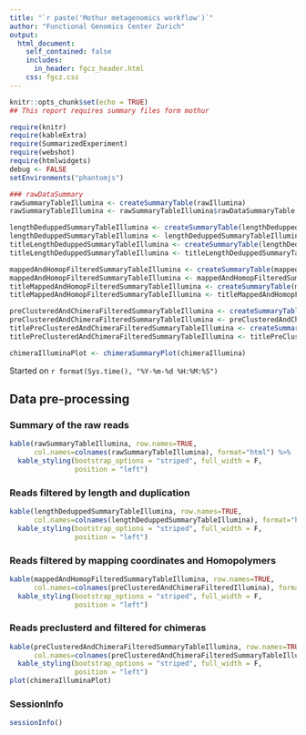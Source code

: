 ```yaml
---
title: "`r paste('Mothur metagenomics workflow')`"
author: "Functional Genomics Center Zurich"
output: 
  html_document:
    self_contained: false
    includes:
      in_header: fgcz_header.html
    css: fgcz.css
---
```


```r
knitr::opts_chunk$set(echo = TRUE)
## This report requires summary files form mothur

require(knitr)
require(kableExtra)
require(SummarizedExperiment)
require(webshot)
require(htmlwidgets)
debug <- FALSE
setEnvironments("phantomjs")
```

```r
### rawDataSummary 
rawSummaryTableIllumina <- createSummaryTable(rawIllumina)
rawSummaryTableIllumina <- rawSummaryTableIllumina$rawDataSummaryTable

lengthDeduppedSummaryTableIllumina <- createSummaryTable(lengthDeduppedIllumina)
lengthDeduppedSummaryTableIllumina <- lengthDeduppedSummaryTableIllumina$rawDataSummaryTable
titleLengthDeduppedSummaryTableIllumina <- createSummaryTable(lengthDeduppedIllumina)
titleLengthDeduppedSummaryTableIllumina <- titleLengthDeduppedSummaryTableIllumina$rawDataSummaryTableTitle

mappedAndHomopFilteredSummaryTableIllumina <- createSummaryTable(mappedAndHomopFilteredIllumina)
mappedAndHomopFilteredSummaryTableIllumina <- mappedAndHomopFilteredSummaryTableIllumina$rawDataSummaryTable
titleMappedAndHomopFilteredSummaryTableIllumina <- createSummaryTable(mappedAndHomopFilteredIllumina)
titleMappedAndHomopFilteredSummaryTableIllumina <- titleMappedAndHomopFilteredSummaryTableIllumina$rawDataSummaryTableTitle

preClusteredAndChimeraFilteredSummaryTableIllumina <- createSummaryTable(preClusteredAndChimeraFilteredIllumina)
preClusteredAndChimeraFilteredSummaryTableIllumina <- preClusteredAndChimeraFilteredSummaryTableIllumina$rawDataSummaryTable
titlePreClusteredAndChimeraFilteredSummaryTableIllumina <- createSummaryTable(preClusteredAndChimeraFilteredIllumina)
titlePreClusteredAndChimeraFilteredSummaryTableIllumina <- titlePreClusteredAndChimeraFilteredSummaryTableIllumina$rawDataSummaryTableTitle

chimeraIlluminaPlot <- chimeraSummaryPlot(chimeraIllumina)
```

Started on `r format(Sys.time(), "%Y-%m-%d %H:%M:%S")`

## Data pre-processing {.tabset}

### Summary of the raw reads
```r
kable(rawSummaryTableIllumina, row.names=TRUE, 
      col.names=colnames(rawSummaryTableIllumina), format="html") %>%
  kable_styling(bootstrap_options = "striped", full_width = F,
                position = "left")
```

### Reads filtered by length and duplication

```r
kable(lengthDeduppedSummaryTableIllumina, row.names=TRUE, 
      col.names=colnames(lengthDeduppedSummaryTableIllumina), format="html",caption =titleLengthDeduppedSummaryTableIllumina) %>%
  kable_styling(bootstrap_options = "striped", full_width = F,
                position = "left")
```

### Reads filtered by mapping coordinates and Homopolymers

```r
kable(mappedAndHomopFilteredSummaryTableIllumina, row.names=TRUE, 
      col.names=colnames(preClusteredAndChimeraFilteredIllumina), format="html",caption =titleMappedAndHomopFilteredSummaryTableIllumina) %>%
  kable_styling(bootstrap_options = "striped", full_width = F,
                position = "left")
```

### Reads preclusterd and filtered for chimeras

```r
kable(preClusteredAndChimeraFilteredSummaryTableIllumina, row.names=TRUE, 
      col.names=colnames(preClusteredAndChimeraFilteredSummaryTableIllumina), format="html", caption = titlePreClusteredAndChimeraFilteredSummaryTableIllumina) %>%
  kable_styling(bootstrap_options = "striped", full_width = F,
                position = "left")
plot(chimeraIlluminaPlot)
```


### SessionInfo
```r
sessionInfo()
```
